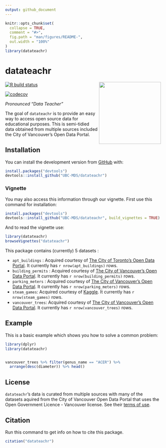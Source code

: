 ```yaml
---
output: github_document
---
```


```r
knitr::opts_chunk$set(
  collapse = TRUE,
  comment = "#>",
  fig.path = "man/figures/README-",
  out.width = "100%"
)
library(datateachr)
```

# datateachr

<!-- badges: start -->
<img src="static/logo.png" width="200" align="right" />      

[![R build status](https://github.com/UBC-MDS/datateachr/workflows/R-CMD-check/badge.svg)](https://github.com/UBC-MDS/datateachr/actions)

[![codecov](https://codecov.io/gh/UBC-MDS/datateachr/branch/master/graph/badge.svg)](https://codecov.io/gh/UBC-MDS/datateachr)
<!-- badges: end -->



_Pronounced "Data Teacher"_

The goal of `datateachr` is to provide an easy way to access open source data for educational purposes. This is semi-tidied data obtained from multiple sources included the City of Vancouver's Open Data Portal.

## Installation

You can install the development version from [GitHub](https://github.com/UBC-MDS/datateachr) with:

```r
install.packages("devtools")
devtools::install_github("UBC-MDS/datateachr")
```

### Vignette 
You may also access this information through our vignette. First use this command for installation: 

```r
install.packages("devtools")
devtools::install_github("UBC-MDS/datateachr", build_vignettes = TRUE)
```

And to read the vignette use: 

```r
library(datateachr)
browseVignettes("datateachr")
```


This package contains (currently) 5 datasets :
  
  * `apt_buildings` : Acquired courtesy of [The City of Toronto's Open Data Portal](https://open.toronto.ca/). It currently has `r nrow(apt_buildings)` rows.
  * `building_permits` : Acquired courtesy of [The City of Vancouver's Open Data Portal](https://opendata.vancouver.ca/pages/home/). It currently has `r nrow(building_permits)` rows. 
  * `parking_meters` : Acquired courtesy of [The City of Vancouver's Open Data Portal](https://opendata.vancouver.ca/pages/home/). It currently has `r nrow(parking_meters)` rows.
  * `steam_games`: Acquired courtesy of [Kaggle](https://www.kaggle.com/trolukovich/steam-games-complete-dataset 2019-06-16). It currently has `r nrow(steam_games)` rows.
  * `vancouver_trees`: Acquired courtesy of [The City of Vancouver's Open Data Portal](https://opendata.vancouver.ca/pages/home/). It currently has `r nrow(vancouver_trees)` rows. 
  
 
## Example

This is a basic example which shows you how to solve a common problem:

```r
library(dplyr)
library(datateachr)


vancouver_trees %>% filter(genus_name == "ACER") %>% 
  arrange(desc(diameter)) %>% head()
```


## License

`datateachr`'s data is curated from multiple sources with many of the datasets aquired from the City of Vancouver Open Data Portal that uses the Open Government Licence - Vancouver license. See their [terms of use](https://opendata.vancouver.ca/pages/licence/). 

## Citation

Run this command to get info on how to cite this package.

```r
citation("datateachr")
```

